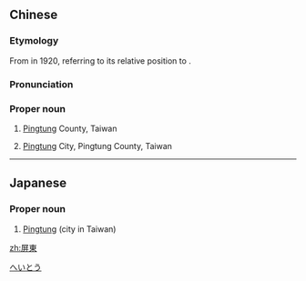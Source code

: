 {{also|屏东}}
==Chinese==
{{zh-forms|s=屏东}}

===Etymology===
From {{der|zh|ja|-}} {{ja-r|屏東|^へいとう}} in 1920, referring to its relative position to {{zh-m|半屏山|Poàⁿ-pêng-soaⁿ|Mount Banping}}.

===Pronunciation===
{{zh-pron
|m=Píngdōng
|c=ping4 dung1
|h=pfs=Phìn-tûng
|md=Bìng-dĕ̤ng
|mn=Pîn-tong
|cat=pn
}}

===Proper noun===
{{zh-proper noun}}

# {{zh-div|縣}} [[Pingtung]] County, Taiwan
# {{zh-div|市}} [[Pingtung]] City, Pingtung County, Taiwan

{{zh-cat|Cities}}

----

==Japanese==
{{ja-kanjitab|へい|とう|yomi=o}}

===Proper noun===
{{ja-pos|へいとう|proper}}

# [[Pingtung]] (city in Taiwan)

[[Category:ja:Cities|へいとう]]

[[zh:屏東]]